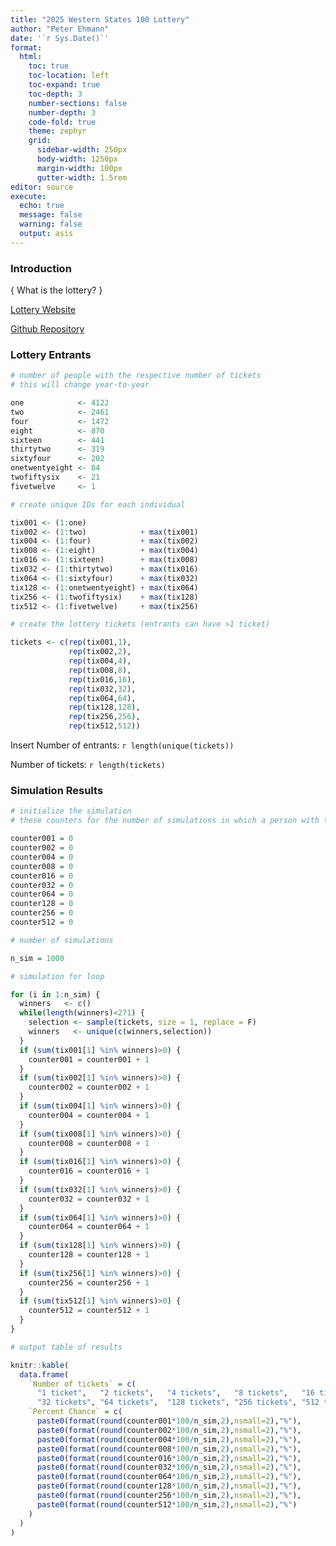 ```yaml
---
title: "2025 Western States 100 Lottery"
author: "Peter Ehmann"
date: '`r Sys.Date()`'
format:
  html:
    toc: true
    toc-location: left
    toc-expand: true
    toc-depth: 3
    number-sections: false
    number-depth: 3
    code-fold: true
    theme: zephyr
    grid:
      sidebar-width: 250px
      body-width: 1250px
      margin-width: 100px
      gutter-width: 1.5rem
editor: source
execute: 
  echo: true
  message: false
  warning: false
  output: asis
---
```


### Introduction

{ What is the lottery? }

[Lottery Website](https://www.wser.org/lottery-2/)

[Github Repository](https://github.com/peter-ehmann/westernStates100-simulation)

### Lottery Entrants

```r
# number of people with the respective number of tickets
# this will change year-to-year

one            <- 4122
two            <- 2461
four           <- 1472
eight          <- 870
sixteen        <- 441
thirtytwo      <- 319
sixtyfour      <- 202
onetwentyeight <- 84
twofiftysix    <- 21
fivetwelve     <- 1

# create unique IDs for each individual

tix001 <- (1:one)
tix002 <- (1:two)            + max(tix001)
tix004 <- (1:four)           + max(tix002)
tix008 <- (1:eight)          + max(tix004)
tix016 <- (1:sixteen)        + max(tix008)
tix032 <- (1:thirtytwo)      + max(tix016)
tix064 <- (1:sixtyfour)      + max(tix032)
tix128 <- (1:onetwentyeight) + max(tix064)
tix256 <- (1:twofiftysix)    + max(tix128)
tix512 <- (1:fivetwelve)     + max(tix256)

# create the lottery tickets (entrants can have >1 ticket)

tickets <- c(rep(tix001,1),
             rep(tix002,2),
             rep(tix004,4),
             rep(tix008,8),
             rep(tix016,16),
             rep(tix032,32),
             rep(tix064,64),
             rep(tix128,128),
             rep(tix256,256),
             rep(tix512,512))
```

{ Insert table here }

Number of entrants: `r length(unique(tickets))`

Number of tickets: `r length(tickets)`

### Simulation Results

```r
# initialize the simulation
# these counters for the number of simulations in which a person with that number of tickets is selected

counter001 = 0
counter002 = 0
counter004 = 0
counter008 = 0
counter016 = 0
counter032 = 0
counter064 = 0
counter128 = 0
counter256 = 0
counter512 = 0

# number of simulations

n_sim = 1000

# simulation for loop

for (i in 1:n_sim) {
  winners   <- c()
  while(length(winners)<271) {
    selection <- sample(tickets, size = 1, replace = F)
    winners   <- unique(c(winners,selection))
  }
  if (sum(tix001[1] %in% winners)>0) {
    counter001 = counter001 + 1
  }
  if (sum(tix002[1] %in% winners)>0) {
    counter002 = counter002 + 1
  }
  if (sum(tix004[1] %in% winners)>0) {
    counter004 = counter004 + 1
  }
  if (sum(tix008[1] %in% winners)>0) {
    counter008 = counter008 + 1
  }
  if (sum(tix016[1] %in% winners)>0) {
    counter016 = counter016 + 1
  }
  if (sum(tix032[1] %in% winners)>0) {
    counter032 = counter032 + 1
  }
  if (sum(tix064[1] %in% winners)>0) {
    counter064 = counter064 + 1
  }
  if (sum(tix128[1] %in% winners)>0) {
    counter128 = counter128 + 1
  }
  if (sum(tix256[1] %in% winners)>0) {
    counter256 = counter256 + 1
  }
  if (sum(tix512[1] %in% winners)>0) {
    counter512 = counter512 + 1
  }
}

# output table of results

knitr::kable(
  data.frame(
    `Number of tickets` = c(
      "1 ticket",   "2 tickets",   "4 tickets",   "8 tickets",   "16 tickets",
      "32 tickets", "64 tickets",  "128 tickets", "256 tickets", "512 tickets"),
    `Percent Chance` = c(
      paste0(format(round(counter001*100/n_sim,2),nsmall=2),"%"),
      paste0(format(round(counter002*100/n_sim,2),nsmall=2),"%"),
      paste0(format(round(counter004*100/n_sim,2),nsmall=2),"%"),
      paste0(format(round(counter008*100/n_sim,2),nsmall=2),"%"),
      paste0(format(round(counter016*100/n_sim,2),nsmall=2),"%"),
      paste0(format(round(counter032*100/n_sim,2),nsmall=2),"%"),
      paste0(format(round(counter064*100/n_sim,2),nsmall=2),"%"),
      paste0(format(round(counter128*100/n_sim,2),nsmall=2),"%"),
      paste0(format(round(counter256*100/n_sim,2),nsmall=2),"%"),
      paste0(format(round(counter512*100/n_sim,2),nsmall=2),"%")
    )
  )
)
```